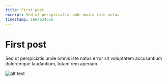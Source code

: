 ```yaml
---
title: First post
excerpt: Sed ut perspiciatis unde omnis iste natus
timestamp: 1664634656
---
```


# First post

Sed ut perspiciatis unde omnis iste natus error sit voluptatem accusantium doloremque laudantium, totam rem aperiam.

![alt text](/test.png "Title")

